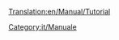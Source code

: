 [[Translation:en/Manual/Tutorial]]

{{en/Bilingual box| It
| --- Una categoria per le pagine relative i tutorial. Gli articoli con il [[Template:it/Tutorial]] vengono automaticamente inseriti qui.
| A Category for Tutorial related pages. Articles that are called by [[Template:it/Tutorial]] are automatically placed here. }}


[[Category:it/Manuale]]